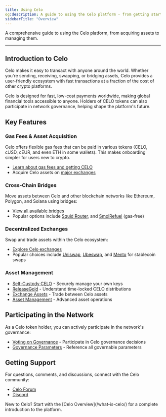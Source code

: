 ```yaml
---
title: Using Celo
og:description: A guide to using the Celo platform - from getting started to advanced operations
sidebarTitle: "Overview"
---
```




A comprehensive guide to using the Celo platform, from acquiring assets to managing them.

---

## Introduction to Celo

Celo makes it easy to transact with anyone around the world. Whether you're sending, receiving, swapping, or bridging assets, Celo provides a user-friendly ecosystem with fast transactions at a fraction of the cost of other crypto platforms.

Celo is designed for fast, low-cost payments worldwide, making global financial tools accessible to anyone. Holders of CELO tokens can also participate in network governance, helping shape the platform's future.

## Key Features

### Gas Fees & Asset Acquisition

Celo offers flexible gas fees that can be paid in various tokens (CELO, cUSD, cEUR, and even ETH in some wallets). This makes onboarding simpler for users new to crypto.

- [Learn about gas fees and getting CELO](/what-is-celo/using-celo/gas-fees)
- Acquire Celo assets on [major exchanges](https://coinmarketcap.com/currencies/celo/markets/)

### Cross-Chain Bridges

Move assets between Celo and other blockchain networks like Ethereum, Polygon, and Solana using bridges:

- [View all available bridges](/what-is-celo/using-celo/bridges)
- Popular options include [Squid Router](https://v2.app.squidrouter.com/), and [SmolRefuel](https://smolrefuel.com/?outboundChain=42220) (gas-free)

### Decentralized Exchanges

Swap and trade assets within the Celo ecosystem:

- [Explore Celo exchanges](/what-is-celo/using-celo/exchanges)
- Popular choices include [Uniswap](https://app.uniswap.org/), [Ubeswap](https://app.ubeswap.org/#/swap), and [Mento](https://app.mento.org/) for stablecoin swaps

### Asset Management

- [Self-Custody CELO](/what-is-celo/using-celo/manage/self-custody) - Securely manage your own keys
- [ReleaseGold](/what-is-celo/using-celo/manage/release-gold) - Understand time-locked CELO distributions
- [Exchange Assets](/what-is-celo/using-celo/manage/exchange) - Trade between Celo assets
- [Asset Management](/what-is-celo/using-celo/manage/asset) - Advanced asset operations

## Participating in the Network

As a Celo token holder, you can actively participate in the network's governance:

- [Voting on Governance](/what-is-celo/using-celo/protocol/governance/voting-in-governance) - Participate in Celo governance decisions
- [Governance Parameters](/what-is-celo/using-celo/protocol/governance/governable-parameters) - Reference all governable parameters

## Getting Support

For questions, comments, and discussions, connect with the Celo community:

- [Celo Forum](https://forum.celo.org/)
- [Discord](https://chat.celo.org/)

<Tip>
New to Celo? Start with the [Celo Overview](/what-is-celo/) for a complete introduction to the platform.
</Tip>